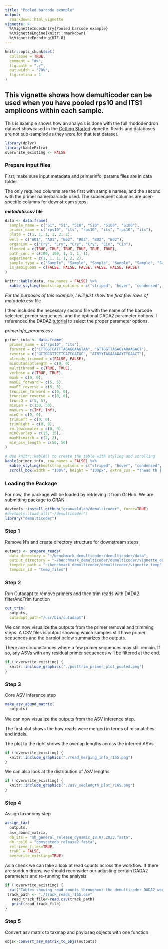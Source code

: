 ```yaml
---
title: "Pooled barcode example"
output: 
  rmarkdown::html_vignette
vignette: >
  %\VignetteIndexEntry{Pooled barcode example}
  %\VignetteEngine{knitr::rmarkdown}
  %\VignetteEncoding{UTF-8}
---
```


```r
knitr::opts_chunk$set(
  collapse = TRUE,
  comment = "#>",
  fig.path = "./",
  out.width = "70%",
  fig.retina = 1
)


```


## This vignette shows how demulticoder can be used when you have pooled rps10 and ITS1 amplicons within each sample.  

This is example shows how an analysis is done with the full rhododendron dataset showcased in the [Getting Started](https://grunwaldlab.github.io/demulticoder/articles/Getting_started.html) vignette. Reads and databases are not sub-sampled as they were for that test dataset.  


```r
library(dplyr)
library(kableExtra)
overwrite_existing <- FALSE
```

### Prepare input files
First, make sure input metadata and primerinfo_params files are in data folder  

The only required columns are the first with sample names, and the second with the primer name/barcode used. The subsequent columns are user-specific columns for downstream steps  

***metadata.csv* file**
```r
data <- data.frame(
  sample_name = c("S1", "S1", "S10", "S10", "S100", "S100"),
  primer_name = c("rps10", "its", "rps10", "its", "rps10", "its"),
  plate = c(1, 1, 1, 1, 2, 2),
  well = c("A01", "A01", "B02", "B02", "B02", "B02"), 
  organism = c("Cry", "Cry", "Cry", "Cry", "Cin", "Cin"),
  flooded = c(TRUE, TRUE, TRUE, TRUE, TRUE, TRUE),
  path_conc = c(100, 100, 1, 1, 1, 1), 
  experiment = c(1, 1, 1, 1, 2, 2),
  sample_type = c("Sample", "Sample", "Sample", "Sample", "Sample", "Sample"), 
  is_ambiguous = c(FALSE, FALSE, FALSE, FALSE, FALSE, FALSE)
)

knitr::kable(data, row.names = FALSE) %>%
  kable_styling(bootstrap_options = c("striped", "hover", "condensed", full_width = F, font_size = 6))
```

*For the purposes of this example, I will just show the first few rows of metadata.csv* file

I then included the necessary second file with the name of the barcode selected, primer sequences, and the optional DADA2 parameter options. I referenced the DADA2 [tutorial](https://benjjneb.github.io/dada2/tutorial.html) to select the proper parameter options.

*primerinfo_params.csv*
```r
primer_info <- data.frame(
  primer_name = c("rps10", "its"),
  forward = c("CTTGGTCATTTAGAGGAAGTAA", "GTTGGTTAGAGYARAAGACT"), 
  reverse = c("GCTGCGTTCTTCATCGATGC", "ATRYYTAGAAAGAYTYGAACT"),
  already_trimmed = c(FALSE, FALSE), 
  minCutadaptlength = c(0, 0),
  multithread = c(TRUE, TRUE), 
  verbose = c(TRUE, TRUE), 
  maxN = c(0, 0), 
  maxEE_forward = c(5, 5),
  maxEE_reverse = c(5, 5),
  truncLen_forward = c(0, 0),
  truncLen_reverse = c(0, 0),
  truncQ = c(5, 5), 
  minLen = c(150, 50),
  maxLen = c(Inf, Inf), 
  minQ = c(0, 0), 
  trimLeft = c(0, 0),
  trimRight = c(0, 0),
  rm.lowcomplex = c(0, 0), 
  minOverlap = c(15, 15), 
  maxMismatch = c(2, 2),
  min_asv_length = c(50, 50)
)

# Use knitr::kable() to create the table with styling and scrolling
kable(primer_info, row.names = FALSE) %>%
  kable_styling(bootstrap_options = c("striped", "hover", "condensed", "responsive"), full_width = F, font_size = 12) %>%
  scroll_box(width = "100%", height = "100px", extra_css = "thead th { white-space: nowrap; }")
```

### Loading the Package  

For now, the package will be loaded by retrieving it from GitHub. 
We are submitting package to CRAN
```r
devtools::install_github("grunwaldlab/demulticoder", force=TRUE)
#devtools::load_all("~/demulticoder")
library("demulticoder")
```


### Step 1  
Remove N's and create directory structure for downstream steps
```r
outputs <- prepare_reads(
  data_directory = "~/benchmark_demulticoder/demulticoder/data", 
  output_directory = "~/benchmark_demulticoder/demulticoder/vignette_outputs",
  tempdir_path = "~/benchmark_demulticoder/demulticoder/vignette_temp",
  tempdir_id = "temp_files")
```

### Step 2  
Run Cutadapt to remove primers and then trim reads with DADA2 filterAndTrim function 
```r
cut_trim(
  outputs,
  cutadapt_path="/usr/bin/cutadapt")
```

We can now visualize the outputs from the primer removal and trimming steps. A CSV files is output showing which samples still have primer sequences and the barplot below summarizes the outputs. 

There are circumstances where a few primer sequences may still remain. If so, any ASVs with any residual primer sequences will be filtered at the end.  

```r
if (!overwrite_existing) {
  knitr::include_graphics("./posttrim_primer_plot_pooled.png")
}
```

### Step 3  
Core ASV inference step
```r
make_asv_abund_matrix(
  outputs)
```

We can now visualize the outputs from the ASV inference step.  

The first plot shows the how reads were merged in terms of mismatches and indels. 

The plot to the right shows the overlap lengths across the inferred ASVs.  

```r
if (!overwrite_existing) {
  knitr::include_graphics("./read_merging_info_r16S.png")
}
```

We can also look at the distribution of ASV lengths  

```r
if (!overwrite_existing) {
  knitr::include_graphics("./asv_seqlength_plot_r16S.png")
}
```

### Step 4  
Assign taxonomy step  
```r
assign_tax(
  outputs,
  asv_abund_matrix,
  db_its = "sh_general_release_dynamic_18.07.2023.fasta",
  db_rps10 = "oomycetedb_release2.fasta",
  retrieve_files=TRUE, 
  tryRC = FALSE,
  overwrite_existing=TRUE)
```

As a check we can take a look at read counts across the workflow. If there are sudden drops, we should reconsider our adjusting certain DADA2 parameters and re-running the analysis.  

```r
if (!overwrite_existing) {
  cat("Tables showing read counts throughout the demulticoder DADA2 workflow\n")
 track_path <- "./track_reads_r16S.csv"
   read_track_file<-read.csv(track_path)
   print(read_track_file)
}
```

### Step 5  
Convert asv matrix to taxmap and phyloseq objects with one function  

```r
objs<-convert_asv_matrix_to_objs(outputs)
```

